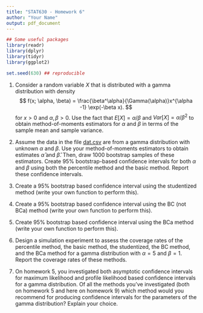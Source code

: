```yaml
---
title: "STAT630 - Homework 6"
author: "Your Name"
output: pdf_document
---
```


```r
## Some useful packages
library(readr)
library(dplyr)
library(tidyr)
library(ggplot2)

set.seed(630) ## reproducible
```

1. Consider a random variable $X$ that is distributed with a gamma distribution with density
    $$
    f(x; \alpha, \beta) = \frac{\beta^\alpha}{\Gamma(\alpha)}x^{\alpha -1} \exp(-\beta x).
    $$
  for $x > 0$ and $\alpha, \beta > 0$.  Use the fact that $E[X] = \alpha/\beta$ and $Var[X] = \alpha/\beta^2$ to obtain method-of-moments estimators for $\alpha$ and $\beta$ in terms of the sample mean and sample variance.

1.  Assume the data in the file [dat.csv](https://stat630-csu.github.io/homeworks/hw-6/dat.csv) are from a gamma distribution with unknown $\alpha$ and $\beta$.  Use your method-of-moments estimators to obtain estimates $\hat \alpha$ and $\hat \beta$. Then, draw 1000 bootstrap samples of these estimators. Create 95\% bootstrap-based confidence intervals for both $\alpha$ and $\beta$ using both the percentile method and the basic method. Report these confidence intervals.

1. Create a 95\% bootstrap based confidence interval using the studentized method (write your own function to perform this). 

1. Create a 95\% bootstrap based confidence interval using the BC (not BCa) method (write your own function to perform this). 

1. Create 95\% bootstrap based confidence interval using the BCa method (write your own function to perform this). 

1. Design a simulation experiment to assess the coverage rates of the percentile method, the basic method, the studentized, the BC method, and the BCa method for a gamma distribution with $\alpha = 5$ and $\beta = 1$.  Report the coverage rates of these methods.

1. On homework 5, you investigated both asymptotic confidence intervals for maximum likelihood and profile likelihood based confidence intervals for a gamma distribution. Of all the methods you've investigated (both on homework 5 and here on homework 9) which method would you recommend for producing confidence intervals for the parameters of the gamma distribution?  Explain your choice.
    
  